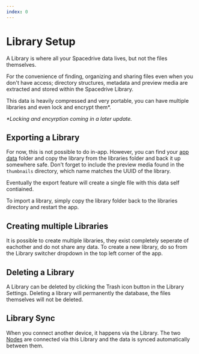 ```yaml
---
index: 0
---
```


# Library Setup

A Library is where all your Spacedrive data lives, but not the files themselves.

For the convenience of finding, organizing and sharing files even when you don't have access; directory structures, metadata and preview media are extracted and stored within the Spacedrive Library.

This data is heavily compressed and very portable, you can have multiple libraries and even lock and encrypt them\*.

_\*Locking and encyrption coming in a later update._

## Exporting a Library

For now, this is not possible to do in-app. However, you can find your [app data](/docs/product/getting-started/setup#app-data) folder and copy the library from the libraries folder and back it up somewhere safe. Don't forget to include the preview media found in the `thumbnails` directory, which name matches the UUID of the library.

Eventually the export feature will create a single file with this data self contiained.

To import a library, simply copy the library folder back to the libraries directory and restart the app.

## Creating multiple Libraries

It is possible to create multiple libraries, they exist completely seperate of eachother and do not share any data. To create a new library, do so from the Library switcher dropdown in the top left corner of the app.

## Deleting a Library

A Library can be deleted by clicking the Trash icon button in the Library Settings. Deleting a library will permanently the database, the files themselves will not be deleted.

## Library Sync

<Notice type="warning" text="This feature is currently in testing and will be released soon." />

When you connect another device, it happens via the Library. The two [Nodes]() are connected via this Library and the data is synced automatically between them.
